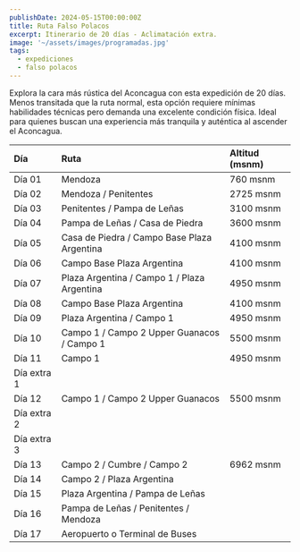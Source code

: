 ```yaml
---
publishDate: 2024-05-15T00:00:00Z
title: Ruta Falso Polacos
excerpt: Itinerario de 20 días - Aclimatación extra.
image: '~/assets/images/programadas.jpg'
tags:
  - expediciones
  - falso polacos
---
```


Explora la cara más rústica del Aconcagua con esta expedición de 20 días. Menos transitada que la ruta normal, esta opción requiere mínimas habilidades técnicas pero demanda una excelente condición física. Ideal para quienes buscan una experiencia más tranquila y auténtica al ascender el Aconcagua.



| Día       | Ruta                                                    | Altitud (msnm)      |
| :-------- | :------------------------------------------------------ | :------------------ |
| Día 01    | Mendoza                                                 | 760 msnm            |
| Día 02    | Mendoza / Penitentes                                    | 2725 msnm           |
| Día 03    | Penitentes / Pampa de Leñas                             | 3100 msnm           |
| Día 04    | Pampa de Leñas / Casa de Piedra                         | 3600 msnm           |
| Día 05    | Casa de Piedra / Campo Base Plaza Argentina             | 4100 msnm           |
| Día 06    | Campo Base Plaza Argentina                              | 4100 msnm           |
| Día 07    | Plaza Argentina / Campo 1 / Plaza Argentina             | 4950 msnm           |
| Día 08    | Campo Base Plaza Argentina                              | 4100 msnm           |
| Día 09    | Plaza Argentina / Campo 1                               | 4950 msnm           |
| Día 10    | Campo 1 / Campo 2 Upper Guanacos / Campo 1              | 5500 msnm           |
| Día 11    | Campo 1                                                 | 4950 msnm           |
| Día extra 1 |                                                        |                     |
| Día 12    | Campo 1 / Campo 2 Upper Guanacos                        | 5500 msnm           |
| Día extra 2 |                                                        |                     |
| Día extra 3 |                                                        |                     |
| Día 13    | Campo 2 / Cumbre / Campo 2                              | 6962 msnm           |
| Día 14    | Campo 2 / Plaza Argentina                               |                     |
| Día 15    | Plaza Argentina / Pampa de Leñas                        |                     |
| Día 16    | Pampa de Leñas / Penitentes / Mendoza                   |                     |
| Día 17    | Aeropuerto o Terminal de Buses                          |                     |

